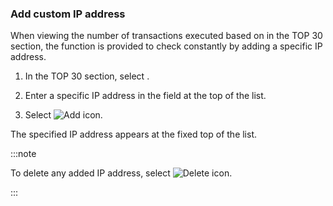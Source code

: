 ### Add custom IP address

When viewing the number of transactions executed based on <Cmdname sid="ip" className="uitext" /> in the <UI>TOP 30</UI> section, the function is provided to check constantly by adding a specific IP address.

1. In the <UI>TOP 30</UI> section, select <Cmdname sid="ip" className="uitext" />.

   <ImgLang img='txmap-filter-ip.png' desc='IP' />

2. Enter a specific IP address in the field at the top of the list.

3. Select ![Add icon](/img/ico-add.svg).

<ImgLang img='txmap-filter-ip-added.png' desc='IP' />

The specified IP address appears at the fixed top of the list.

:::note

To delete any added IP address, select ![Delete icon](/img/ico-trash.svg).

:::
